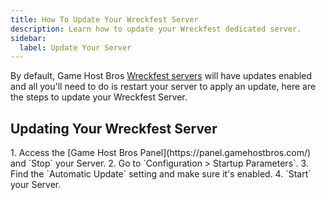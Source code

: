 ```yaml
---
title: How To Update Your Wreckfest Server
description: Learn how to update your Wreckfest dedicated server.
sidebar:
  label: Update Your Server
---
```


By default, Game Host Bros [Wreckfest servers](https://www.gamehostbros.com/wreckfest-server-hosting/) will have updates enabled and all you'll need to do is restart your server to apply an update, here are the steps to update your Wreckfest Server.

## Updating Your Wreckfest Server

<Steps>
1. Access the [Game Host Bros Panel](https://panel.gamehostbros.com/) and `Stop` your Server.
2. Go to `Configuration > Startup Parameters`.
3. Find the `Automatic Update` setting and make sure it's enabled.
4. `Start` your Server.
</Steps>